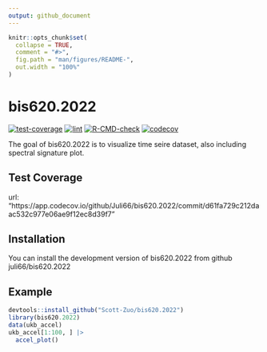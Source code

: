 ```yaml
---
output: github_document
---
```


<!-- README.md is generated from README.Rmd. Please edit that file -->

```r
knitr::opts_chunk$set(
  collapse = TRUE,
  comment = "#>",
  fig.path = "man/figures/README-",
  out.width = "100%"
)
```

# bis620.2022

<!-- badges: start -->
  [![test-coverage](https://github.com/Juli66/bis620.2022/actions/workflows/test-coverage.yaml/badge.svg?branch=main)](https://github.com/Juli66/bis620.2022/actions/workflows/test-coverage.yaml)
[![lint](https://github.com/Juli66/bis620.2022/actions/workflows/lint.yaml/badge.svg)](https://github.com/Juli66/bis620.2022/actions/workflows/lint.yaml)
[![R-CMD-check](https://github.com/Juli66/bis620.2022/actions/workflows/R-CMD-check.yaml/badge.svg?branch=main)](https://github.com/Juli66/bis620.2022/actions/workflows/R-CMD-check.yaml)
[![codecov](https://codecov.io/gh/Juli66/bis620.2022/branch/main/graph/badge.svg?token=JJ6DNAPCHY)](https://codecov.io/gh/Juli66/bis620.2022)
<!-- badges: end -->
  
  The goal of bis620.2022 is to visualize time seire dataset, also including spectral signature plot.

## Test Coverage

url:
  "https://app.codecov.io/github/Juli66/bis620.2022/commit/d61fa729c212daac532c977e06ae9f12ec8d39f7"

## Installation
You can install the development version of bis620.2022 from github
juli66/bis620.2022

## Example

```r
devtools::install_github("Scott-Zuo/bis620.2022")
library(bis620.2022)
data(ukb_accel)
ukb_accel[1:100, ] |>
  accel_plot()
```